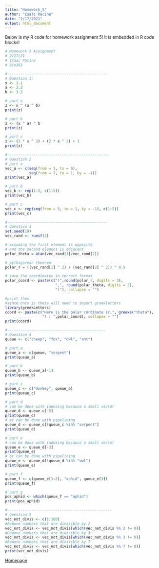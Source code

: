 ---
title: "Homework_5"
author: "Isaac Racine"
date: "2/17/2021"
output: html_document
---

Below is my R code for homework assignment 5! It is embedded in R code blocks!

```{r HW_5}
# Homework 5 Assignment
# 2/17/21
# Isaac Racine
# Bio381

#----------------------------------------------
# Question 1:
x <- 1.1
a <- 2.2
b <- 3.3

# part a
z <- x ^ (a ^ b) 
print(z)

# part b
z <- (x ^ a) ^ b
print(z)

# part c
z <- (3 * x ^ 3) + (2 * x ^ 2) + 1
print(z)

#-----------------------------------------------
# Question 2
# part a
vec_a <- c(seq(from = 1, to = 8),
           seq(from = 7, to = 1, by = -1))
print(vec_a)

# part b
vec_b <- rep(1:5, c(1:5))
print(vec_b)

# part c
vec_c <- rep(seq(from = 5, to = 1, by = -1), c(1:5))
print(vec_c)

#----------------------------------------------
# Question 3
set.seed(10)
vec_rand <- runif(2)

# assuming the first element is opposite
# and the second element is adjacent
polar_theta = atan(vec_rand[1]/vec_rand[2])

# pythagorean theorem
polar_r = ((vec_rand[1] ^ 2) + (vec_rand[2] ^ 2)) ^ 0.5 

# save the coordinates in correct format
polar_coord <- paste(c("(",round(polar_r, digits = 3),
                       ",", round(polar_theta, digits = 3),
                       ")"), collapse = "")

#print them
#since once is theta will need to import greekletters
library(greekLetters)
coord <- paste(c("Here is the polar cordinate (r,", greeks("theta"),
                 ") : ",polar_coord), collapse = "")
print(coord)

#---------------------------------------------
# Question 4
queue <- c("sheep", "fox", "owl", "ant")

# part a
queue_a <- c(queue, "serpent")
print(queue_a)

# part b
queue_b <- queue_a[-1]
print(queue_b)

# part c
queue_c <- c("donkey", queue_b)
print(queue_c)

# part d
# can be done with indexing because a small vector
queue_d <- queue_c[-5]
print(queue_d)
# or can be done with pipelining
queue_d <- queue_c[!queue_c %in% "serpent"]
print(queue_d)

# part e
# can be done with indexing because a small vector
queue_e <- queue_d[-3]
print(queue_e)
# or can be done with pipelining
queue_e <- queue_d[!queue_d %in% "owl"]
print(queue_e)

# part f
queue_f <- c(queue_e[1:2], "aphid", queue_e[3])
print(queue_f)

# part g
pos_aphid <- which(queue_f == "aphid")
print(pos_aphid)

#------------------------------------------------
# Question 5
vec_not_divis <- c(1:100)
#Remove numbers that are divisible by 2
vec_not_divis <- vec_not_divis[which(vec_not_divis %% 2 != 0)]
#Remove numbers that are divisible by 3
vec_not_divis <- vec_not_divis[which(vec_not_divis %% 3 != 0)]
#Remove numbers that are divisible by 7
vec_not_divis <- vec_not_divis[which(vec_not_divis %% 7 != 0)]
print(vec_not_divis)

```


[Homepage](.\index.html) 
